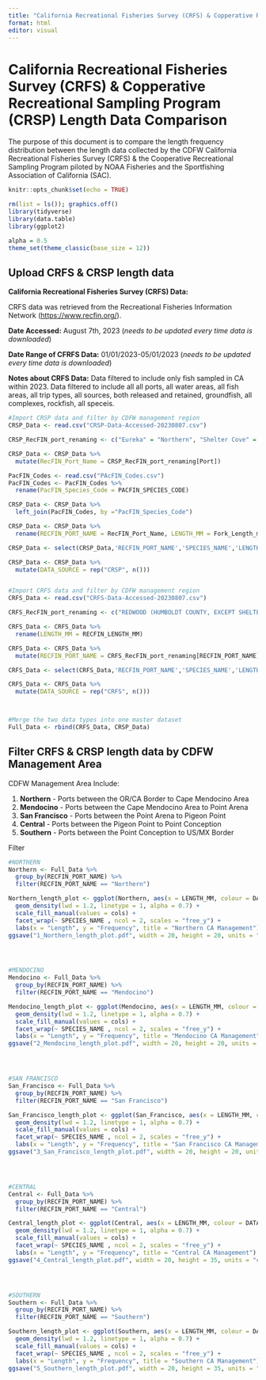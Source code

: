 ```yaml
---
title: "California Recreational Fisheries Survey (CRFS) & Copperative Recreational Sampling Program (CRSP) Length Data Comparison"
format: html
editor: visual
---
```


# California Recreational Fisheries Survey (CRFS) & Copperative Recreational Sampling Program (CRSP) Length Data Comparison

The purpose of this document is to compare the length frequency distribution between the length data collected by the CDFW California Recreational Fisheries Survey (CRFS) & the Cooperative Recreational Sampling Program piloted by NOAA Fisheries and the Sportfishing Association of California (SAC).

```r

knitr::opts_chunk$set(echo = TRUE)

rm(list = ls()); graphics.off()
library(tidyverse)
library(data.table)
library(ggplot2)

alpha = 0.5
theme_set(theme_classic(base_size = 12))

```

## Upload CRFS & CRSP length data

**California Recreational Fisheries Survey (CRFS) Data:**

CRFS data was retrieved from the Recreational Fisheries Information Network (<https://www.recfin.org/>).

**Date Accessed:** August 7th, 2023 (*needs to be updated every time data is downloaded*)

**Date Range of CFRFS Data:** 01/01/2023-05/01/2023 (*needs to be updated every time data is downloaded*)

**Notes about CRFS Data:** Data filtered to include only fish sampled in CA within 2023. Data filtered to include all all ports, all water areas, all fish areas, all trip types, all sources, both released and retained, groundfish, all complexes, rockfish, all speceis.

```r

#Import CRSP data and filter by CDFW management region
CRSP_Data <- read.csv("CRSP-Data-Accessed-20230807.csv")

CRSP_RecFIN_port_renaming <- c("Eureka" = "Northern", "Shelter Cove" = "Mendocino", "Fort Bragg" = "Mendocino", "Bodega Bay" = "San Francisco", "Emeryville" = "San Francisco", "Half Moon Bay" = "San Francisco", "Moss Landing" = "Central", "Morro Bay" = "Central", "Avila Beach" = "Central", "Santa Barbara" = "Southern", "Oxnard" = "Southern", "Dana Point" = "Southern", "San Diego" = "Southern")

CRSP_Data <- CRSP_Data %>% 
  mutate(RecFIN_Port_Name = CRSP_RecFIN_port_renaming[Port])

PacFIN_Codes <- read.csv("PAcFIN_Codes.csv")
PacFIN_Codes <- PacFIN_Codes %>% 
  rename(PacFIN_Species_Code = PACFIN_SPECIES_CODE)

CRSP_Data <- CRSP_Data %>%
  left_join(PacFIN_Codes, by ="PacFIN_Species_Code")

CRSP_Data <- CRSP_Data %>%
  rename(RECFIN_PORT_NAME = RecFIN_Port_Name, LENGTH_MM = Fork_Length_mm)

CRSP_Data <- select(CRSP_Data,'RECFIN_PORT_NAME','SPECIES_NAME','LENGTH_MM')

CRSP_Data <- CRSP_Data %>%
  mutate(DATA_SOURCE = rep("CRSP", n()))


#Import CRFS data and filter by CDFW management region
CRFS_Data <- read.csv("CRFS-Data-Accessed-20230807.csv")

CRFS_RecFIN_port_renaming <- c("REDWOOD (HUMBOLDT COUNTY, EXCEPT SHELTER COVER AREA, AND DEL NORTE COUNTY)" = "Northern", "WINE (MENDOCINO COUNTY AND SHELTER COVE AREA IN HUMBOLDT COUNTY)" = "Mendocino", "San Francisco" = "BAY AREA (SONOMA, MARIN, SOLANO, NAPA, CONTRA COSTA, ALAMEDA, SANTA CLARA, SAN MATEO, SAN FRANCISCO COUNTIES)", "CENTRAL (SAN LUIS OBISPO, MONTEREY AND SANTA CRUZ COUNTIES)" = "Central", "CHANNEL (VENTURA AND SANTA BARBARA COUNTIES)" = "Southern", "SOUTH (SAN DIEGO, ORANGE AND LOS ANGELES COUNTIES)" = "Southern")

CRFS_Data <- CRFS_Data %>% 
  rename(LENGTH_MM = RECFIN_LENGTH_MM)

CRFS_Data <- CRFS_Data %>% 
  mutate(RECFIN_PORT_NAME = CRFS_RecFIN_port_renaming[RECFIN_PORT_NAME])

CRFS_Data <- select(CRFS_Data,'RECFIN_PORT_NAME','SPECIES_NAME','LENGTH_MM')

CRFS_Data <- CRFS_Data %>%
  mutate(DATA_SOURCE = rep("CRFS", n()))



#Merge the two data types into one master dataset
Full_Data <- rbind(CRFS_Data, CRSP_Data)

```

## Filter CRFS & CRSP length data by CDFW Management Area

CDFW Management Area Include:

1.  **Northern** - Ports between the OR/CA Border to Cape Mendocino Area
2.  **Mendocino** - Ports between the Cape Mendocino Area to Point Arena
3.  **San Francisco** - Ports between the Point Arena to Pigeon Point
4.  **Central** - Ports between the Pigeon Point to Point Conception
5.  **Southern** - Ports between the Point Conception to US/MX Border

Filter

```r

#NORTHERN
Northern <- Full_Data %>%
  group_by(RECFIN_PORT_NAME) %>%
  filter(RECFIN_PORT_NAME == "Northern")

Northern_length_plot <- ggplot(Northern, aes(x = LENGTH_MM, colour = DATA_SOURCE))+
  geom_density(lwd = 1.2, linetype = 1, alpha = 0.7) + 
  scale_fill_manual(values = cols) +
  facet_wrap(~ SPECIES_NAME , ncol = 2, scales = "free_y") +
  labs(x = "Length", y = "Frequency", title = "Northern CA Management")
ggsave("1_Northern_length_plot.pdf", width = 20, height = 20, units = "cm")




#MENDOCINO
Mendocino <- Full_Data %>%
  group_by(RECFIN_PORT_NAME) %>%
  filter(RECFIN_PORT_NAME == "Mendocino")

Mendocino_length_plot <- ggplot(Mendocino, aes(x = LENGTH_MM, colour = DATA_SOURCE))+
  geom_density(lwd = 1.2, linetype = 1, alpha = 0.7) + 
  scale_fill_manual(values = cols) +
  facet_wrap(~ SPECIES_NAME , ncol = 2, scales = "free_y") +
  labs(x = "Length", y = "Frequency", title = "Mendocino CA Management")
ggsave("2_Mendocino_length_plot.pdf", width = 20, height = 20, units = "cm")




#SAN FRANCISCO
San_Francisco <- Full_Data %>%
  group_by(RECFIN_PORT_NAME) %>%
  filter(RECFIN_PORT_NAME == "San Francisco")

San_Francisco_length_plot <- ggplot(San_Francisco, aes(x = LENGTH_MM, colour = DATA_SOURCE))+
  geom_density(lwd = 1.2, linetype = 1, alpha = 0.7) + 
  scale_fill_manual(values = cols) +
  facet_wrap(~ SPECIES_NAME , ncol = 2, scales = "free_y") +
  labs(x = "Length", y = "Frequency", title = "San Francisco CA Management")
ggsave("3_San_Francisco_length_plot.pdf", width = 20, height = 20, units = "cm")




#CENTRAL
Central <- Full_Data %>%
  group_by(RECFIN_PORT_NAME) %>%
  filter(RECFIN_PORT_NAME == "Central")

Central_length_plot <- ggplot(Central, aes(x = LENGTH_MM, colour = DATA_SOURCE))+
  geom_density(lwd = 1.2, linetype = 1, alpha = 0.7) + 
  scale_fill_manual(values = cols) +
  facet_wrap(~ SPECIES_NAME , ncol = 2, scales = "free_y") +
  labs(x = "Length", y = "Frequency", title = "Central CA Management")
ggsave("4_Central_length_plot.pdf", width = 20, height = 35, units = "cm")




#SOUTHERN
Southern <- Full_Data %>%
  group_by(RECFIN_PORT_NAME) %>%
  filter(RECFIN_PORT_NAME == "Southern")

Southern_length_plot <- ggplot(Southern, aes(x = LENGTH_MM, colour = DATA_SOURCE))+
  geom_density(lwd = 1.2, linetype = 1, alpha = 0.7) + 
  scale_fill_manual(values = cols) +
  facet_wrap(~ SPECIES_NAME , ncol = 2, scales = "free_y") +
  labs(x = "Length", y = "Frequency", title = "Southern CA Management")
ggsave("5_Southern_length_plot.pdf", width = 20, height = 35, units = "cm")
  
  
  
  
  
```
